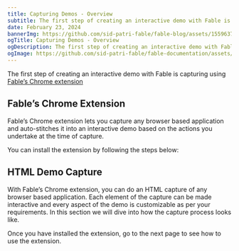```yaml
---
title: Capturing Demos - Overview
subtitle: The first step of creating an interactive demo with Fable is capturing using Fable’s Chrome extension.
date: February 23, 2024
bannerImg: https://github.com/sid-patri-fable/fable-blog/assets/155963795/fe84d566-41fe-4571-96e0-dcd47a4af035
ogTitle: Capturing Demos - Overview
ogDescription: The first step of creating an interactive demo with Fable is capturing using Fable’s Chrome extension.
ogImage: https://github.com/sid-patri-fable/fable-documentation/assets/155963795/b4e5b310-ef91-4b56-b2f6-6420de9d7fe1
---
```

The first step of creating an interactive demo with Fable is capturing using [Fable’s Chrome extension](https://chromewebstore.google.com/detail/fable-create-interactive/ekmabenadlgfkjplmpldkjkhiikobaoc)

## Fable’s Chrome Extension

Fable’s Chrome extension lets you capture any browser based application and auto-stitches it into an interactive demo based on the actions you undertake at the time of capture.

You can install the extension by following the steps below:

## HTML Demo Capture

With Fable’s Chrome extension, you can do an HTML capture of any browser based application. Each element of the capture can be made interactive and every aspect of the demo is customizable as per your requirements. In this section we will dive into how the capture process looks like.

Once you have installed the extension, go to the next page to see how to use the extension.

